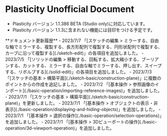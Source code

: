 
# Plasticity Unofficial Document

- Plasticity バージョン 1.1.386 BETA (Studio only)に対応しています。
- Plasticity バージョン 1.1.3に含まれない機能には目印をつける予定です。

<Callout type="info">
**ドキュメント更新履歴**
- 2023/7/7 「[スケッチの編集 > ミラーする、自由な軸でミラーする、複製する、長方形配列で複製する、円形状配列で複製する、カーブに沿って複製する](./sketch-edit)」の各項目を追加しました。
- 2023/7/5 「[ソリッドの編集 > 移動する、回転する、拡大縮小する、ブーリアンする、カットする、ミラーする、自由な軸でミラーする、押し出す、スイープする、リボルブする](./solid-edit)」の各項目を追加しました。
- 2023/7/3 「[スケッチの基本 > 構築平面](./sketch-basic/construction-plane)」に複数のポイントからの作成を追記しました。
- 2023/7/2 「[基本操作 > 参照画像のインポート](./basic-operation/importing-reference-images)」を追加しました。
- 2023/7/1 「[スケッチの基本 > 構築平面](./sketch-basic/construction-plane)」を更新しました。
- 2023/7/1 「[基本操作 > オブジェクトの表示・非表示](./basic-operation/displaying-and-hiding-objects)」を追加しました。
- 2023/7/1 「[基本操作 > 選択の操作](./basic-operation/selection-operations)」を追加しました。
- 2023/7/1 「[基本操作 > 3Dビューポートの操作](./basic-operation/3d-viewport-operation)」を追加しました。
</Callout>